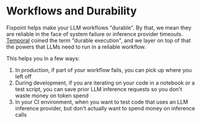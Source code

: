 # Workflows and Durability

Fixpoint helps make your LLM workflows "durable". By that, we mean they are
reliable in the face of system failure or inference provider timeouts.
[Temporal](https://temporal.io/) coined the term "durable execution", and we
layer on top of that the powers that LLMs need to run in a reliable workflow.

This helps you in a few ways:

1. In production, if part of your workflow fails, you can pick up where you left off
2. During development, if you are iterating on your code in a notebook or a test
   script, you can save prior LLM inference requests so you don't waste money on
   token spend
3. In your CI environment, when you want to test code that uses an LLM inference
   provider, but don't actually want to spend money on inference calls
